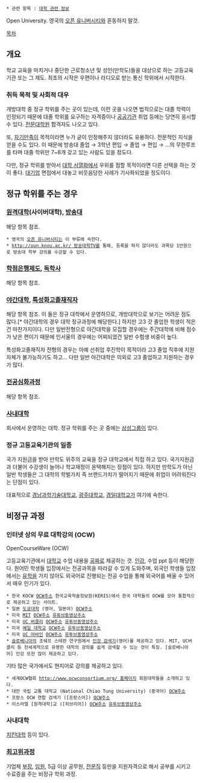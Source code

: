  * 관련 항목 : [[대학 관련 정보]]
Open University. 영국의 [[오픈 유니버시티]]와 혼동하지 말것.

[[목차]]

== 개요 ==
학교 교육을 마치거나 중단한 근로청소년 및 성인(만학도)들을 대상으로 하는 고등교육기관 또는 그 제도. 최초의 시작은 우편이나 라디오로 받는 통신 학위에서 시작한다.

=== 취득 목적 및 사회적 대우 ===
개방대학 중 정규 학위를 주는 곳이 있는데, 이런 곳을 나오면 법적으로는 대졸 학력이 인정되기 때문에 대졸 학위를 요구하는 자격증이나 [[공공기관]] 취업 등에는 당연히 응시할 수 있다. [[전문대학원]] 합격자도 나오고 있다. 

또, [[자기만족]]이 목적이라면 누가 굳이 인정해주지 않더라도 유용하다. 전문적인 지식을 얻을 수도 있다. 이 때문에 방송대 졸업 → 3학년 편입 → 졸업 → 편입 → ...의 무한루프를 타며 대졸 학위만 7~8개 갖고 있는 사람도 있을 정도다. 

다만, 정규 학위를 받아서 [[대학 서열화]]에서 우위를 점할 목적이라면 다른 선택을 하는 것이 좋다. [[대기업]] 면접에서 대놓고 비웃음당한 사례가 기사화되었을 정도이다.

== 정규 학위를 주는 경우 ==
=== [[원격대학]](사이버대학), [[방송대]] ===
해당 항목 참조.

 * 영국의 [[오픈 유니버시티]]는 이 부류에 속한다.
 * [[http://oun.knou.ac.kr/ 방송대학TV]]를 통해, 등록을 하지 않더라도 과목당 1만원으로 방송대 학부 강의를 수강할 수 있다.
=== [[학점은행제도]], [[독학사]] ===
해당 항목 참조.

=== [[야간대학]], [[특성화고졸재직자]] ===
해당 항목 참조.
이 둘은 정규 대학에서 운영하므로, 개방대학으로 보기는 어려운 점도 많다.[* 야간대학의 경우 대학 정규과정에 해당한다.] 하지만 고3 갓 졸업한 학생이 적은 건 마찬가지이다. 다만 일반전형으로 야간대학을 모집할 경우에는 주간대학에 비해 점수가 낮은 편이기 때문에 인서울의 경우에는 어찌되었건 일반 수험생 비중이 높다.

특성화고졸재직자 전형의 경우는 아예 선취업 후진학이 목적이라 고3 졸업 직후에 지원 자체가 불가능하기도 하고... 다만 일반 야간대학은 의외로 고3 졸업하고 지원하는 경우가 많다.
=== [[전공심화과정]] ===
해당 항목 참조.

=== [[사내대학]] ===
회사에서 운영하는 대학. 정규 학위를 주는 곳 중에는 [[삼성그룹]]이 있다.

=== 정규 고등교육기관의 일종 ===
국가 지원금을 받아 만학도 위주의 교육을 정규 대학교에서 직접 하고 있다. 국가지원금과 더불어 수강생이 늘어나 학교재정이 윤택해지는 장점이 있다. 하지만 만학도가 아닌 일반 학생들은 그 대학의 학벌가치 즉 브랜드가치가 떨어지기 때문에 취업이 어려워진다는 단점이 있다.

대표적으로 [[경남과학기술대학교]], [[광주대학교]], [[경일대학교]]가 여기에 속한다.

== 비정규 과정 ==
=== 인터넷 상의 무료 대학강의 (OCW) ===
OpenCourseWare (OCW)

고등교육기관에서 [[대학교]] 수업 내용을 [[공짜]]로 제공하는 것. [[인강]], 수업 ppt 등이 해당한다. 원어민 학생들 입장에서는 전공과목을 따라갈 수 있게 도와주며, 외국인 학생들 입장에서는 [[유학]]을 가지 않아도 외국어로 진행되는 전공 수업을 통해 외국어를 배울 수 있어서 매우 인기가 있다.
 * 한국 KOCW [http://www.kocw.net/ OCW주소] 한국교육학술정보원(KERIS)에서 한국 대학들의 OCW를 모아 통합적으로 제공하고 있는 사이트.
 * 일본 [[도쿄대학]] (영어, 일본어) [http://ocw.u-tokyo.ac.jp/ OCW주소]
 * 미국 [[MIT]] [http://ocw.mit.edu OCW주소] [http://www.youtube.com/user/MIT 유튜브동영상주소] 
 * 미국 [[UC 버클리]] [http://webcast.berkeley.edu/ OCW주소] [http://www.youtube.com/user/UCBerkeley 유투브동영상주소]
 * 미국 [[예일 대학교]] [http://oyc.yale.edu/ OCW주소] [http://www.youtube.com/channel/UC4EY_qnSeAP1xGsh61eOoJA 유투브동영상주소]
 * 미국 [[UC 어바인]] [http://ocw.uci.edu OCW주소] [http://www.youtube.com/user/UCIrvineOCW 유투브동영상주소]
 * [[슬로베니아]]의 조쉐프 스테판 연구원에서 [http://videolectures.net 인강 검색기](영어)를 제공하고 있다. MIT, UC버클리 등 전세계적으로 유명한 대학의 강의를 쉽게 검색할 수 있는 것이 특징. [슬로베니아어] 인강 또한 많이 제공하고 있다.

기타 많은 국가에서도 현지어로 강의를 제공하고 있다.
 * 세계OCW협회 [[http://www.ocwconsortium.org/ 홈페이지]] 회원대학들을 소개하고 있다.
 * 대만 국립 교통 대학교 (National Chiao Tung University) (중국어) [http://ocw.nctu.edu.tw OCW주소]
 * 프랑스 OCW 연합 검색기 ([프랑스어]) [http://www.universites-numeriques.fr/ocw/advanced-search.html?menuKey=lom&submenuKey=advanced&search=true&ref=choice(doc_type):image%20en%20mouvement OCW주소]
 * 이스라엘 [원격대학]교 ([히브리어]) [http://ocw.openu.ac.il/ OCW주소] [http://www.youtube.com/user/openofek 유투브동영상주소]

=== 사내대학 ===
[[치킨대학]] 등이 있다.

=== [[최고위과정]] ===
기업체 [[부장]], [[임원]], 5급 이상 공무원, [[전문직]] 등만을 지원자격으로 해서 공부를 시키고 수료증을 주는 비정규 학위 과정.



